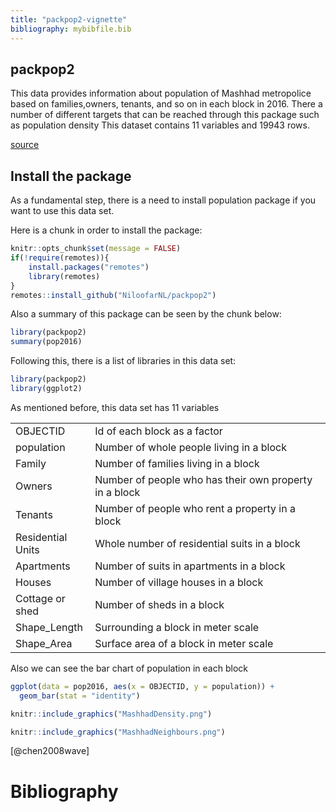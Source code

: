 ```yaml
---
title: "packpop2-vignette"
bibliography: mybibfile.bib
---
```

## packpop2

This data provides information about population of Mashhad metropolice based on families,owners, tenants, and so on in each block in 2016. There a number of different targets that can be reached through this package such as population density This dataset contains 11 variables and 19943 rows.

[source](https://amar.org.ir/)

## Install the package

As a fundamental step, there is a need to install population package if you want to use this data set.

Here is a chunk in order to install the package:

```r
knitr::opts_chunk$set(message = FALSE)
if(!require(remotes)){
    install.packages("remotes")
    library(remotes)
}
remotes::install_github("NiloofarNL/packpop2")
```

Also a summary of this package can be seen by the chunk below:

```r
library(packpop2)
summary(pop2016)

```

Following this, there is a list of libraries in this data set:

```r
library(packpop2)
library(ggplot2)

```

As mentioned before, this data set has 11 variables

|                   |                                                        |
|-------------------|--------------------------------------------------------|
| OBJECTID          | Id of each block as a factor                           |
| population        | Number of whole people living in a block               |
| Family            | Number of families living in a block                   |
| Owners            | Number of people who has their own property in a block |
| Tenants           | Number of people who rent a property in a block        |
| Residential Units | Whole number of residential suits in a block           |
| Apartments        | Number of suits in apartments in a block               |
| Houses            | Number of village houses in a block                    |
| Cottage or shed   | Number of sheds in a block                             |
| Shape_Length      | Surrounding a block in meter scale                     |
| Shape_Area        | Surface area of a block in meter scale                 |

Also we can see the bar chart of population in each block

```r
ggplot(data = pop2016, aes(x = OBJECTID, y = population)) + 
  geom_bar(stat = "identity")
```

```r
knitr::include_graphics("MashhadDensity.png")
```

```r
knitr::include_graphics("MashhadNeighbours.png")
```
[@chen2008wave]
```{=tex}
\begin{equation}
\label{eq:1}
\rho(r) = \rho_0 exp (-br) = \rho_0 exp (-\frac{r}{r_0})
\end{equation}
```

# Bibliography
